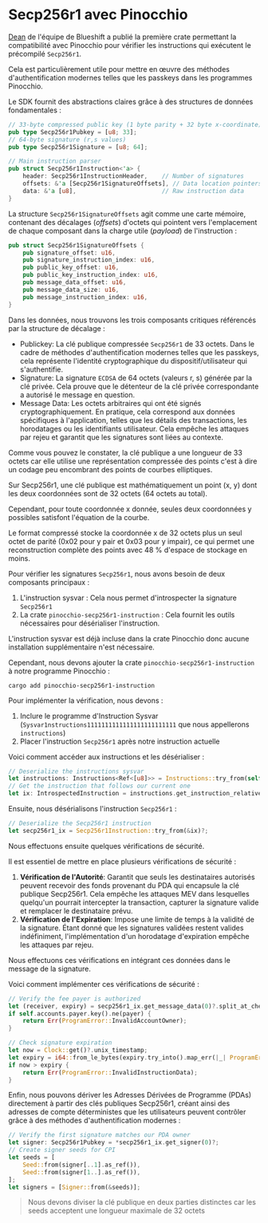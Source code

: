 
# Secp256r1 avec Pinocchio

[Dean](https://x.com/deanmlittle) de l'équipe de Blueshift a publié la première crate permettant la compatibilité avec Pinocchio pour vérifier les instructions qui exécutent le précompilé `Secp256r1`.

Cela est particulièrement utile pour mettre en œuvre des méthodes d'authentification modernes telles que les passkeys dans les programmes Pinocchio.

<ArticleSection name="Introduction" id="introduction" level="h2" />

Le SDK fournit des abstractions claires grâce à des structures de données fondamentales :

```rust
// 33-byte compressed public key (1 byte parity + 32 byte x-coordinate)
pub type Secp256r1Pubkey = [u8; 33];
// 64-byte signature (r,s values)
pub type Secp256r1Signature = [u8; 64];

// Main instruction parser
pub struct Secp256r1Instruction<'a> {
    header: Secp256r1InstructionHeader,    // Number of signatures
    offsets: &'a [Secp256r1SignatureOffsets], // Data location pointers
    data: &'a [u8],                        // Raw instruction data
}
```

La structure `Secp256r1SignatureOffsets` agit comme une carte mémoire, contenant des décalages (*offsets*) d'octets qui pointent vers l'emplacement de chaque composant dans la charge utile (*payload*) de l'instruction :

```rust
pub struct Secp256r1SignatureOffsets {
    pub signature_offset: u16,
    pub signature_instruction_index: u16,
    pub public_key_offset: u16,
    pub public_key_instruction_index: u16,
    pub message_data_offset: u16,
    pub message_data_size: u16,
    pub message_instruction_index: u16,
}
```

Dans les données, nous trouvons les trois composants critiques référencés par la structure de décalage :
- Publickey: La clé publique compressée `Secp256r1` de 33 octets. Dans le cadre de méthodes d'authentification modernes telles que les passkeys, cela représente l'identité cryptographique du dispositif/utilisateur qui s'authentifie.
- Signature: La signature `ECDSA` de 64 octets (valeurs r, s) générée par la clé privée. Cela prouve que le détenteur de la clé privée correspondante a autorisé le message en question.
- Message Data: Les octets arbitraires qui ont été signés cryptographiquement. En pratique, cela correspond aux données spécifiques à l'application, telles que les détails des transactions, les horodatages ou les identifiants utilisateur. Cela empêche les attaques par rejeu et garantit que les signatures sont liées au contexte.

Comme vous pouvez le constater, la clé publique a une longueur de 33 octets car elle utilise une représentation compressée des points c'est à dire un codage peu encombrant des points de courbes elliptiques.

Sur Secp256r1, une clé publique est mathématiquement un point (x, y) dont les deux coordonnées sont de 32 octets (64 octets au total).

Cependant, pour toute coordonnée x donnée, seules deux coordonnées y possibles satisfont l'équation de la courbe.

Le format compressé stocke la coordonnée x de 32 octets plus un seul octet de parité (0x02 pour y pair et 0x03 pour y impair), ce qui permet une reconstruction complète des points avec 48 % d'espace de stockage en moins.

<ArticleSection name="Implémentation" id="implementation" level="h2" />

Pour vérifier les signatures `Secp256r1`, nous avons besoin de deux composants principaux :
1. L'instruction sysvar : Cela nous permet d'introspecter la signature `Secp256r1`
2. La crate `pinocchio-secp256r1-instruction` : Cela fournit les outils nécessaires pour désérialiser l'instruction.

L'instruction sysvar est déjà incluse dans la crate Pinocchio donc aucune installation supplémentaire n'est nécessaire.

Cependant, nous devons ajouter la crate `pinocchio-secp256r1-instruction` à notre programme Pinocchio :

```
cargo add pinocchio-secp256r1-instruction
```

Pour implémenter la vérification, nous devons :
1. Inclure le programme d'Instruction Sysvar (`Sysvar1nstructions1111111111111111111111111` que nous appellerons `instructions`)
2. Placer l'instruction `Secp256r1` après notre instruction actuelle

Voici comment accéder aux instructions et les désérialiser :

```rust
// Deserialize the instructions sysvar
let instructions: Instructions<Ref<[u8]>> = Instructions::try_from(self.accounts.instructions)?;
// Get the instruction that follows our current one
let ix: IntrospectedInstruction = instructions.get_instruction_relative(1)?;
```

Ensuite, nous désérialisons l'instruction `Secp256r1` :

```rust
// Deserialize the Secp256r1 instruction
let secp256r1_ix = Secp256r1Instruction::try_from(&ix)?;
```

Nous effectuons ensuite quelques vérifications de sécurité.

Il est essentiel de mettre en place plusieurs vérifications de sécurité :
1. **Vérification de l'Autorité**: Garantit que seuls les destinataires autorisés peuvent recevoir des fonds provenant du PDA qui encapsule la clé publique Secp256r1. Cela empêche les attaques MEV dans lesquelles quelqu'un pourrait intercepter la transaction, capturer la signature valide et remplacer le destinataire prévu.
2. **Vérification de l'Expiration**: Impose une limite de temps à la validité de la signature. Étant donné que les signatures validées restent valides indéfiniment, l'implémentation d'un horodatage d'expiration empêche les attaques par rejeu.

Nous effectuons ces vérifications en intégrant ces données dans le message de la signature.

Voici comment implémenter ces vérifications de sécurité :

```rust
// Verify the fee payer is authorized
let (receiver, expiry) = secp256r1_ix.get_message_data(0)?.split_at_checked(32).ok_or(ProgramError::InvalidInstructionData)?;
if self.accounts.payer.key().ne(payer) {
    return Err(ProgramError::InvalidAccountOwner);
}

// Check signature expiration
let now = Clock::get()?.unix_timestamp;
let expiry = i64::from_le_bytes(expiry.try_into().map_err(|_| ProgramError::InvalidInstructionData)?);
if now > expiry {
    return Err(ProgramError::InvalidInstructionData);
}
```

Enfin, nous pouvons dériver les Adresses Dérivées de Programme (PDAs) directement à partir des clés publiques Secp256r1, créant ainsi des adresses de compte déterministes que les utilisateurs peuvent contrôler grâce à des méthodes d'authentification modernes :

```rust
// Verify the first signature matches our PDA owner
let signer: Secp256r1Pubkey = *secp256r1_ix.get_signer(0)?;
// Create signer seeds for CPI
let seeds = [
    Seed::from(signer[..1].as_ref()),
    Seed::from(signer[1..].as_ref()),
];
let signers = [Signer::from(&seeds)];
```

> Nous devons diviser la clé publique en deux parties distinctes car les seeds acceptent une longueur maximale de 32 octets

